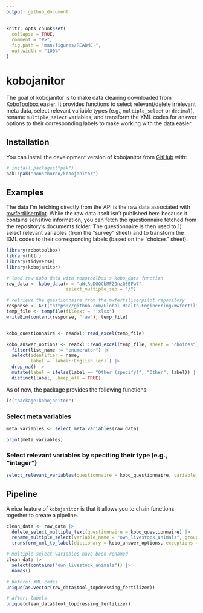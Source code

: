```yaml
---
output: github_document
---
```


```r
knitr::opts_chunk$set(
  collapse = TRUE,
  comment = "#>",
  fig.path = "man/figures/README-",
  out.width = "100%"
)
```

# kobojanitor

<!-- badges: start -->
<!-- badges: end -->

The goal of kobojanitor is to make data cleaning downloaded from [KoboToolbox](https://eu.kobotoolbox.org) easier. It provides functions to select relevant/delete irrelevant meta data, select relevant variable types (e.g., `multiple_select` or `decimal`), rename `multiple_select` variables, and transform the XML codes for answer options to their corresponding labels to make working with the data easier.

## Installation

You can install the development version of kobojanitor from [GitHub](https://github.com/) with:

```r
# install.packages("pak")
pak::pak("bonschorno/kobojanitor")
```

## Examples

The data I'm fetching directly from the API is the raw data associated with [mwfertiliserpilot]("https://github.com/Global-Health-Engineering/mwfertiliserpilot"). While the raw data itself isn't published here because it contains sensitive information, you can fetch the questionnaire fetched from the repository's documents folder. The questionnaire is then used to 1) select relevant variables (from the "survey" sheet) and to transform the XML codes to their corresponding labels (based on the "choices" sheet). 

```r
library(robotoolbox)
library(httr)
library(tidyverse)
library(kobojanitor)

# load raw Kobo data with robotoolbox's kobo_data function
raw_data <- kobo_data(x = "aWtRoDGQCbMFZ9nzQ5BFw7",
                      select_multiple_sep = "/")

# retrieve the questionnaire from the mwfertiliserpilot repository
response <- GET("https://github.com/Global-Health-Engineering/mwfertiliserpilot/raw/refs/heads/main/documents/fertilizer-management-pilot.xlsx")
temp_file <- tempfile(fileext = ".xlsx")
writeBin(content(response, "raw"), temp_file)


kobo_questionnaire <- readxl::read_excel(temp_file)

kobo_answer_options <- readxl::read_excel(temp_file, sheet = "choices") |> 
  filter(list_name != "enumerator") |>
  select(identifier = name,
         label = `label::English (en)`) |>
  drop_na() |>
  mutate(label = ifelse(label == "Other (specify)", "Other", label)) |>
  distinct(label, .keep_all = TRUE)
```

As of now, the package provides the following functions:

```r
ls("package:kobojanitor")
```

### Select meta variables

```r
meta_variables <- select_meta_variables(raw_data)

print(meta_variables)
```

### Select relevant variables by specifing their type (e.g., "integer")

```r
select_relevant_variables(questionnaire = kobo_questionnaire, variable_pattern = "integer|select_multiple")
```

## Pipeline

A nice feature of `kobojanitor` is that it allows you to chain functions together to create a pipeline.

```r
clean_data <- raw_data |> 
  delete_select_multiple_text(questionnaire = kobo_questionnaire) |> 
  rename_multiple_select(variable_name = "own_livestock_animals", group_separator = "/", replacement = ".") |> 
  transform_xml_to_label(dictionary = kobo_answer_options, exceptions = "own_livestock_animals")
```

```r
# multiple select variables have been renamed
clean_data |> 
  select(contains("own_livestock_animals")) |> 
  names()
```

```r
# before: XML codes
unique(as.vector(raw_data$tool_topdressing_fertilizer))
```

```r
# after: labels
unique(clean_data$tool_topdressing_fertilizer)
```

